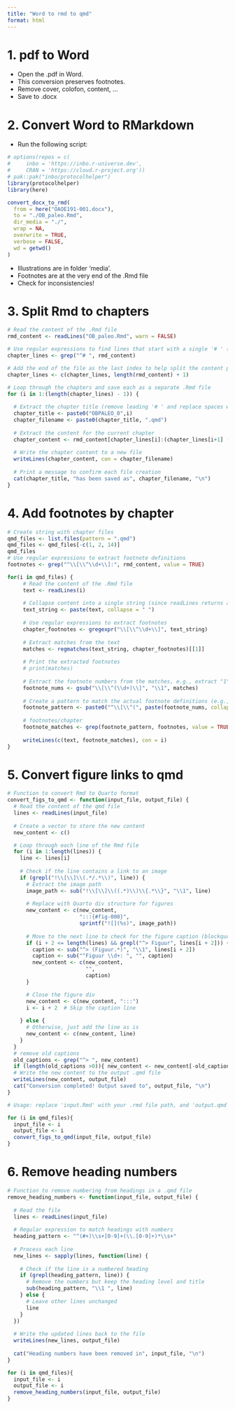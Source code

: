 ```yaml
---
title: "Word to rmd to qmd"
format: html
---
```


# 1. pdf to Word

- Open the .pdf in Word.
- This conversion preserves footnotes.
- Remove cover, colofon, content, ...
- Save to .docx

# 2. Convert Word to RMarkdown

- Run the following script:

```r
# options(repos = c(
#     inbo = 'https://inbo.r-universe.dev',
#     CRAN = 'https://cloud.r-project.org'))
# pak::pak("inbo/protocolhelper")
library(protocolhelper)
library(here)

convert_docx_to_rmd(
  from = here("OAOE191-001.docx"),
  to = "./OB_paleo.Rmd",
  dir_media = "./",
  wrap = NA,
  overwrite = TRUE,
  verbose = FALSE,
  wd = getwd()
)
```

- Illustrations are in folder 'media'.
- Footnotes are at the very end of the .Rmd file
- Check for inconsistencies!

# 3. Split Rmd to chapters

```r
# Read the content of the .Rmd file
rmd_content <- readLines("OB_paleo.Rmd", warn = FALSE)

# Use regular expressions to find lines that start with a single '# ' (indicating chapter headers)
chapter_lines <- grep("^# ", rmd_content)

# Add the end of the file as the last index to help split the content properly
chapter_lines <- c(chapter_lines, length(rmd_content) + 1)

# Loop through the chapters and save each as a separate .Rmd file
for (i in 1:(length(chapter_lines) - 1)) {
  
  # Extract the chapter title (remove leading '# ' and replace spaces with underscores for      filenames)
  chapter_title <- paste0("OBPALEO_0",i)
  chapter_filename <- paste0(chapter_title, ".qmd")
  
  # Extract the content for the current chapter
  chapter_content <- rmd_content[chapter_lines[i]:(chapter_lines[i+1] - 1)]
  
  # Write the chapter content to a new file
  writeLines(chapter_content, con = chapter_filename)
  
  # Print a message to confirm each file creation
  cat(chapter_title, "has been saved as", chapter_filename, "\n")
}
```


# 4. Add footnotes by chapter

```r
# Create string with chapter files
qmd_files <- list.files(pattern = ".qmd")
qmd_files <- qmd_files[-c(1, 2, 14)]
qmd_files
# Use regular expressions to extract footnote definitions
footnotes <- grep("^\\[\\^\\d+\\]:", rmd_content, value = TRUE)

for(i in qmd_files) {
     # Read the content of the .Rmd file
     text <- readLines(i)
     
     # Collapse content into a single string (since readLines returns a vector)
     text_string <- paste(text, collapse = " ")
     
     # Use regular expressions to extract footnotes
     chapter_footnotes <- gregexpr("\\[\\^\\d+\\]", text_string)
     
     # Extract matches from the text
     matches <- regmatches(text_string, chapter_footnotes)[[1]]
     
     # Print the extracted footnotes
     # print(matches)
     
     # Extract the footnote numbers from the matches, e.g., extract "1" from "[^1]"
     footnote_nums <- gsub("\\[\\^(\\d+)\\]", "\\1", matches)
     
     # Create a pattern to match the actual footnote definitions (e.g., "[^1]:")
     footnote_pattern <- paste0("^\\[\\^(", paste(footnote_nums, collapse = "|"), ")\\]:")
     
     # footnotes/chapter
     footnote_matches <- grep(footnote_pattern, footnotes, value = TRUE)
     
     writeLines(c(text, footnote_matches), con = i)
}
```


# 5. Convert figure links to qmd

```r
# Function to convert Rmd to Quarto format
convert_figs_to_qmd <- function(input_file, output_file) {
  # Read the content of the qmd file
  lines <- readLines(input_file)
  
  # Create a vector to store the new content
  new_content <- c()

  # Loop through each line of the Rmd file
  for (i in 1:length(lines)) {
    line <- lines[i]
    
    # Check if the line contains a link to an image
    if (grepl("!\\[\\]\\(.*/.*\\)", line)) {
      # Extract the image path
      image_path <- sub("!\\[\\]\\((.*)\\)\\{.*\\}", "\\1", line)
      
      # Replace with Quarto div structure for figures
      new_content <- c(new_content, 
                       ":::{#fig-000}", 
                       sprintf("![](%s)", image_path))
      
      # Move to the next line to check for the figure caption (blockquote)
      if (i + 2 <= length(lines) && grepl("^> Figuur", lines[i + 2])) {
        caption <- sub("^> (Figuur.*)", "\\1", lines[i + 2])
        caption <- sub("^Figuur \\d+: ", "", caption)
        new_content <- c(new_content,
                         "",
                         caption)
      }

      # Close the figure div
      new_content <- c(new_content, ":::")
      i <- i + 2  # Skip the caption line
      
    } else {
      # Otherwise, just add the line as is
      new_content <- c(new_content, line)
    }
  }
  # remove old captions
  old_captions <- grep("^> ", new_content)
  if (length(old_captions >0)){ new_content <- new_content[-old_captions]}
  # Write the new content to the output .qmd file
  writeLines(new_content, output_file)
  cat("Conversion completed! Output saved to", output_file, "\n")
}

# Usage: replace 'input.Rmd' with your .rmd file path, and 'output.qmd' with desired .qmd file path

```

```r
for (i in qmd_files){
  input_file <- i
  output_file <- i
  convert_figs_to_qmd(input_file, output_file)
}
```

# 6. Remove heading numbers

```r
# Function to remove numbering from headings in a .qmd file
remove_heading_numbers <- function(input_file, output_file) {
  
  # Read the file
  lines <- readLines(input_file)
  
  # Regular expression to match headings with numbers
  heading_pattern <- "^(#+)\\s+[0-9]+(\\.[0-9]+)*\\s+"
  
  # Process each line
  new_lines <- sapply(lines, function(line) {
    
    # Check if the line is a numbered heading
    if (grepl(heading_pattern, line)) {
      # Remove the numbers but keep the heading level and title
      sub(heading_pattern, "\\1 ", line)
    } else {
      # Leave other lines unchanged
      line
    }
  })
  
  # Write the updated lines back to the file
  writeLines(new_lines, output_file)
  
  cat("Heading numbers have been removed in", input_file, "\n")
}

```

```r
for (i in qmd_files){
  input_file <- i
  output_file <- i
  remove_heading_numbers(input_file, output_file)
}
```

